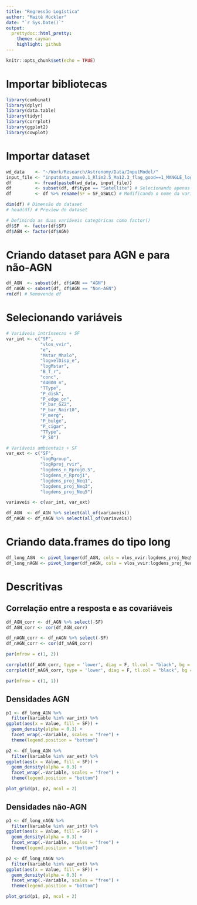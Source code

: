 ```yaml
---
title: "Regressão Logística"
author: "Maitê Mückler"
date: "`r Sys.Date()`"
output:
  prettydoc::html_pretty:
    theme: cayman
    highlight: github
---
```


```r
knitr::opts_chunk$set(echo = TRUE)
```

# Importar bibliotecas
```r
library(combinat)
library(dplyr)
library(data.table)
library(tidyr)
library(corrplot)
library(ggplot2)
library(cowplot)
```

# Importar dataset
```r
wd_data    <- "~/Work/Research/Astronomy/Data/InputModel/"
input_file <- "inputdata_zmax0.1_Rlim2.5_Ma12.3_flag_good==1_MANGLE_logMstar_min10.5.csv"
df         <- fread(paste0(wd_data, input_file))
df         <- subset(df, df$type == "Satellite") # Selecionando apenas satélites
df         <- df %>% rename(SF = SF_GSWLC) # Modificando o nome da variável resposta

dim(df) # Dimensão do dataset
# head(df) # Preview do dataset

# Definindo as duas variáveis categóricas como factor()
df$SF  <- factor(df$SF)
df$AGN <- factor(df$AGN)
```

# Criando dataset para AGN e para não-AGN
```r
df_AGN  <- subset(df, df$AGN == "AGN")
df_nAGN <- subset(df, df$AGN == "Non-AGN")
rm(df) # Removendo df
```

# Selecionando variáveis
```r
# Variáveis intrínsecas + SF
var_int <- c("SF",
             "vlos_vvir",
             "e",
             "Mstar_Mhalo",
             "logvelDisp_e",
             "logMstar",
             "B_T_r",
             "conc",
             "d4000_n",
             "TType",
             "P_disk",                 
             "P_edge_on",              
             "P_bar_GZ2",              
             "P_bar_Nair10",           
             "P_merg",                 
             "P_bulge",               
             "P_cigar",                
             "TType",                  
             "P_S0")

# Variáveis ambientais + SF
var_ext <- c("SF",
             "logMgroup",
             "logRproj_rvir",
             "logdens_n_Rproj0.5",
             "logdens_n_Rproj1",
             "logdens_proj_Neq1",
             "logdens_proj_Neq3",
             "logdens_proj_Neq5")

variaveis <- c(var_int, var_ext)

df_AGN  <- df_AGN %>% select(all_of(variaveis))
df_nAGN <- df_nAGN %>% select(all_of(variaveis))

```

# Criando data.frames do tipo long
```r
df_long_AGN  <- pivot_longer(df_AGN, cols = vlos_vvir:logdens_proj_Neq5, names_to = "Variable", values_to = "Value")
df_long_nAGN <- pivot_longer(df_nAGN, cols = vlos_vvir:logdens_proj_Neq5, names_to = "Variable", values_to = "Value")
```

# Descritivas

## Correlação entre a resposta e as covariáveis
```r

df_AGN_corr <- df_AGN %>% select(-SF) 
df_AGN_corr <- cor(df_AGN_corr)

df_nAGN_corr <- df_nAGN %>% select(-SF) 
df_nAGN_corr <- cor(df_nAGN_corr)

par(mfrow = c(1, 2))

corrplot(df_AGN_corr, type = 'lower', diag = F, tl.col = "black", bg = "White", tl.cex=0.5, mar = c(0, 0, 1, 0), title = "Correlação para AGN")
corrplot(df_nAGN_corr, type = 'lower', diag = F, tl.col = "black", bg = "White", tl.cex=0.5, mar = c(0, 0, 1, 0), title = "Correlação para não-AGN")

par(mfrow = c(1, 1))
```

## Densidades AGN
```r

p1 <- df_long_AGN %>%
  filter(Variable %in% var_int) %>%
ggplot(aes(x = Value, fill = SF)) + 
  geom_density(alpha = 0.3) + 
  facet_wrap(.~Variable, scales = "free") +
  theme(legend.position = "bottom")

p2 <- df_long_AGN %>%
  filter(Variable %in% var_ext) %>%
ggplot(aes(x = Value, fill = SF)) + 
  geom_density(alpha = 0.3) + 
  facet_wrap(.~Variable, scales = "free") +
  theme(legend.position = "bottom")

plot_grid(p1, p2, ncol = 2)
```

## Densidades não-AGN
```r

p1 <- df_long_nAGN %>%
  filter(Variable %in% var_int) %>%
ggplot(aes(x = Value, fill = SF)) + 
  geom_density(alpha = 0.3) + 
  facet_wrap(.~Variable, scales = "free") +
  theme(legend.position = "bottom")

p2 <- df_long_nAGN %>%
  filter(Variable %in% var_ext) %>%
ggplot(aes(x = Value, fill = SF)) + 
  geom_density(alpha = 0.3) + 
  facet_wrap(.~Variable, scales = "free") +
  theme(legend.position = "bottom")

plot_grid(p1, p2, ncol = 2)
```